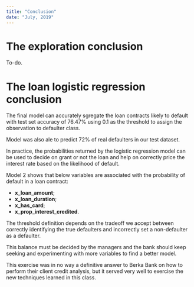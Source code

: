 ```yaml
---
title: "Conclusion"
date: "July, 2019"
---
```


# The exploration conclusion

To-do.

# The loan logistic regression conclusion

The final model can accurately sgregate the loan contracts likely to default with test set accuracy of 76.47% using 0.1 as the threshold to assign the observation to defaulter class.

Model was also ale to predict 72% of real defaulters in our test dataset.

In practice, the probabilities returned by the logistic regression model can be used to decide on grant or not the loan and help on correctly price the interest rate based on the likelihood of default.

Model 2 shows that below variables are associated with the probability of default in a loan contract:

- **x_loan_amount**;
- **x_loan_duration**; 
- **x_has_card**;
- **x_prop_interest_credited**.

The threshold definition depends on the tradeoff we accept between correctly identifying the true defaulters and incorrectly set a non-defaulter as a defaulter.

This balance must be decided by the managers and the bank should keep seeking and experimenting with more variables to find a better model.

This exercise was in no way a definitive answer to Berka Bank on how to perform their client credit analysis, but it served very well to exercise the new techniques learned in this class.
